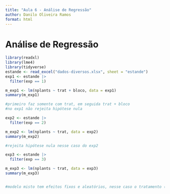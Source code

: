 ```yaml
---
title: "Aula 6 - Análise de Regressão"
author: Danilo Oliveira Ramos
format: html
---
```


# Análise de Regressão

```r
library(readxl)
library(lme4)
library(tidyverse)
estande <- read_excel("dados-diversos.xlsx", sheet = "estande")
exp1 <- estande |> 
  filter(exp == 1)

m_exp1 <- lm(nplants ~ trat + bloco, data = exp1)
summary(m_exp1)

#primeiro faz somente com trat, em seguida trat + bloco
#no exp1 não rejeita hipótese nula

exp2 <- estande |> 
  filter(exp == 2)

m_exp2 <- lm(nplants ~ trat, data = exp2)
summary(m_exp2)

#rejeita hipótese nula nesse caso do exp2

exp3 <- estande |> 
  filter(exp == 3)

m_exp3 <- lm(nplants ~ trat, data = exp3)
summary(m_exp3)


#modelo misto tem efeitos fixos e aleatórios, nesse caso o tratamento (trat) é um efeito fixo
```
